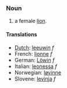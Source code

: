 ===Noun===

# a female [[lion]].

====Translations====
*[[Dutch]]: [[leeuwin]] ''f''
*French: [[lionne]] ''f''
*German: [[Löwin]] ''f''
*Italian: [[leonessa]] ''f''
*Norwegian: [[løvinne]]
*Slovene: [[levinja]] ''f''